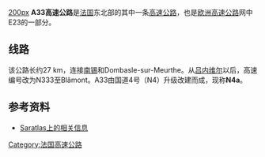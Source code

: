 [[文件:Autoroute_française_33.svg|200px]]
'''A33高速公路'''是[[法国|法国]]东北部的其中一条[[高速公路|高速公路]]，也是[[欧洲高速公路|欧洲高速公路]]网中E23的一部分。

==线路==
该公路长约27 km，连接[[南锡|南锡]]和Dombasle-sur-Meurthe。从[[吕内维尔|吕内维尔]]以后，高速编号改为N333至Blâmont。A33由国道4号（N4）升级改建而成，现称'''N4a'''。

==参考资料==
*[http://saratlas.free.fr/index.php?page=autoroute&route=a33&lang=en Saratlas上的相关信息]{{Wayback|url=http://saratlas.free.fr/index.php?page=autoroute&route=a33&lang=en |date=20120205200152 }}{{en}}

{{Autoroutes}}

{{DEFAULTSORT:A33}}
[[Category:法国高速公路|Category:法国高速公路]]

{{france-stub}}